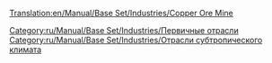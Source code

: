[[Translation:en/Manual/Base Set/Industries/Copper Ore Mine]]

{{ru/Manual/Base Set/Industries/Промышленность| Изображение=en/Manual/Base Set/Industries/Copperoremine.png
| имя=Шахта медной руды
| Климат=[[ru/Manual/Климат#subtropicheskii|Субтропический]]
| Принимает=ничего
| Производит=[[ru/Manual/Base Set/Cargos/Медная руда|Медная руда]]
}}

[[Category:ru/Manual/Base Set/Industries/Первичные отрасли]]
[[Category:ru/Manual/Base Set/Industries/Отрасли субтропического климата]]